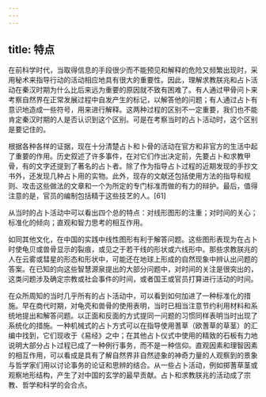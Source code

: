 ```yaml
---
---
---
```

title: 特点
---



在前科学时代，当取得信息的手段很少而不能预见和解释的危险又频繁出现时，采用秘术来指导行动的活动相应地具有很大的重要性。因此，理解求教朕兆和占卜活动在秦汉时期为什么比后来远为重要的原因就不致有困难了。有人通过甲骨问卜来考察自然界在正常发展过程中自发产生的标记，以解答他的问题；有人通过占卜有意识地造成一些符号，用来进行解释。这两种过程的区别不一定重要，我们也不能肯定秦汉时期的人是否认识到这个区别。可是在考察当时的占卜活动时，这个区别是要记住的。

根据各种各样的证据，现在十分清楚占卜和卜骨的活动在官方和非官方的生活中起了重要的作用。历史叙述了许多事件，在对它们作出决定前，先要占卜和求教甲骨，有的文字还提到了著名的占卜者。除了作为指导占卜过程的近期发现的手抄文书外，还发现几种占卜用的实物。此外，现存的文献还包括使用方法的指导和规则、攻击这些做法的文章和一个为所定的专门标准而做的有力的辩护。最后，值得注意的是，官员的编制包括精于这些技艺的人。[61]

从当时的占卜活动中可以看出四个总的特点：对线形图形的注重；对时间的关心；标准化的倾向；直观和智力思考的相互作用。

如同其他文化，在中国的实践中线性图形有利于解答问题。这些图形表现为在占卜时使龟贝或兽骨显示的裂痕，或见之于若干线的形状或六线形中。那些求教朕兆的人在云雾或彗星的形态和形状中，可能还在地球上形成的自然现象中辨认出问题的答案。在已知的向这些智慧源泉提出的大部分问题中，对时间的关注是很突出的，这类问题涉及确定宗教或社会事件的时间，或者国王或官员打算进行活动的时间。

在众所周知的当时几乎所有的占卜活动中，可以看到如何加进了一种标准化的措施。早在商代时期，对龟壳和兽骨的使用表明，当时已相当注意节约利用材料和系统地提出和解答问题。以正面和反面的方式提同一问题的习惯同样表明当时出现了系统化的措施。一种机械式的占卜方式可以在指导使用蓍草（欧蓍草的草茎）的汇编中找到，它们现收于《易经》之中；在其他占卜仪式中使用的精致的石板有力地说明大部分占卜过程已成了一种例行事务，而不是一种信仰。直观因素和理智因素的相互作用，可以看成是具有了解自然界非自然迹象的神奇力量的人观察到的景象与哲学家们用以讨论事务的论证和思辨的结合。从一些占卜活动，例如掷蓍草茎或观察地形结构，产生了对中国的玄学的最早贡献。占卜和求教朕兆的活动成了宗教、哲学和科学的会合点。